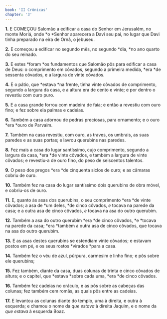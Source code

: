 ```yaml
---
book: 'II Crônicas'
chapter: '3'
---
```


**1.** E COMEÇOU Salomão a edificar a casa do Senhor em Jerusalém, no monte Moriá, onde *o *Senhor aparecera a Davi seu pai, no lugar que Davi tinha preparado na eira de Ornã, o jebuseu.

**2.** E começou a edificar no segundo mês, no segundo *dia, *no ano quarto do seu reinado.

**3.** E estes *foram *os fundamentos que Salomão pôs para edificar a casa de Deus: o comprimento em côvados, segundo a primeira medida, *era *de sessenta côvados, e a largura de vinte côvados.

**4.** E o pátio, que *estava *na frente, tinha vinte côvados de comprimento, segundo a largura da casa, e a altura era de cento e vinte; e por dentro o revestiu com ouro puro.

**5.** E a casa grande forrou com madeira de faia; e então a revestiu com ouro fino; e fez sobre ela palmas e cadeias.

**6.** Também a casa adornou de pedras preciosas, para ornamento; e o ouro *era *ouro de Parvaim.

**7.** Também na casa revestiu, com ouro, as traves, os umbrais, as suas paredes e as suas portas; e lavrou querubins nas paredes.

**8.** Fez mais a casa do lugar santíssimo, cujo comprimento, segundo a largura da casa, *era *de vinte côvados, e também a largura de vinte côvados; e revestiu-a de ouro fino, do peso de seiscentos talentos.

**9.** O peso dos pregos *era *de cinquenta siclos de ouro; e as câmaras cobriu de ouro.

**10.** Também fez na casa do lugar santíssimo dois querubins de obra móvel, e cobriu-os de ouro.

**11.** E, quanto às asas dos querubins, o seu comprimento *era *de vinte côvados; a asa de *um deles, *de cinco côvados, *e* tocava na parede da casa; e a outra asa de cinco côvados, *e* tocava na asa do outro querubim.

**12.** Também a asa do outro querubim *era *de cinco côvados, *e *tocava na parede da casa; *era *também a outra asa de cinco côvados, que tocava na asa do outro querubim.

**13.** E as asas destes querubins se estendiam vinte côvados; e estavam postos em pé, e os seus rostos *virados *para a casa.

**14.** Também fez o véu de azul, púrpura, carmesim e linho fino; e pôs sobre ele querubins;

**15.** Fez também, diante da casa, duas colunas de trinta e cinco côvados de altura; e o capitel, que *estava *sobre cada uma, *era *de cinco côvados.

**16.** Também fez cadeias no oráculo, e as pôs sobre as cabeças das colunas; fez também cem romãs, as quais pôs entre as cadeias.

**17.** E levantou as colunas diante do templo, uma à direita, e outra à esquerda; e chamou o nome da *que estava* à direita Jaquim, e o nome da *que estava* à esquerda Boaz.